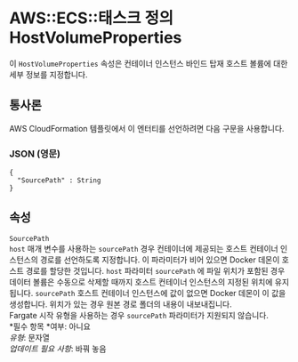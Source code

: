 # AWS::ECS::태스크 정의 HostVolumeProperties

이 `HostVolumeProperties` 속성은 컨테이너 인스턴스 바인드 탑재 호스트 볼륨에 대한 세부 정보를 지정합니다.

## 통사론

AWS CloudFormation 템플릿에서 이 엔터티를 선언하려면 다음 구문을 사용합니다.

### JSON (영문)

```
{
  "SourcePath" : String
}
```

## 속성

`SourcePath`  
`host` 매개 변수를 사용하는 `sourcePath` 경우 컨테이너에 제공되는 호스트 컨테이너 인스턴스의 경로를 선언하도록 지정합니다. 이 파라미터가 비어 있으면 Docker 데몬이 호스트 경로를 할당한 것입니다. `host` 파라미터 `sourcePath` 에 파일 위치가 포함된 경우 데이터 볼륨은 수동으로 삭제할 때까지 호스트 컨테이너 인스턴스의 지정된 위치에 유지됩니다. `sourcePath` 호스트 컨테이너 인스턴스에 값이 없으면 Docker 데몬이 이 값을 생성합니다. 위치가 있는 경우 원본 경로 폴더의 내용이 내보내집니다.  
Fargate 시작 유형을 사용하는 경우 `sourcePath` 파라미터가 지원되지 않습니다.  
*필수 항목 *여부: 아니요  
_유형_: 문자열  
_업데이트 필요 사항_: 바꿔 놓음
